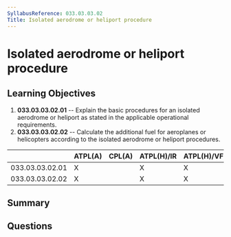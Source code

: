 ```yaml
---
SyllabusReference: 033.03.03.02
Title: Isolated aerodrome or heliport procedure
---
```


# Isolated aerodrome or heliport procedure

## Learning Objectives

1.  **033.03.03.02.01** -- Explain the basic procedures for an isolated aerodrome
    or heliport as stated in the applicable operational requirements.
2.  **033.03.03.02.02** -- Calculate the additional fuel for aeroplanes or
    helicopters according to the isolated aerodrome or heliport procedures.

|                 | ATPL(A) | CPL(A) | ATPL(H)/IR | ATPL(H)/VFR | CPL(H) | IR | CBIR(A) |
| --------------- | ------- | ------ | ---------- | ----------- | ------ | -- | ------- |
| 033.03.03.02.01 | X       |        | X          | X           |        |    |         |
| 033.03.03.02.02 | X       |        | X          | X           |        |    |         |

## Summary

## Questions
